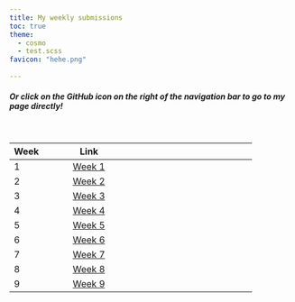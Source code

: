 ```yaml
---
title: My weekly submissions
toc: true
theme:
  - cosmo
  - test.scss
favicon: "hehe.png"
  
---
```

##### Or click on the GitHub icon on the right of the navigation bar to go to my page directly!

<br>

| Week  | Link
|:------|-----|---------|:------:|
|   1  |  [Week 1](https://github.com/nokid0ki/nm2207wuhu/tree/main/Week%201%20submissions){.btn .btn-outline-secondary .btn role="button" }  |  
|  2  |  [Week 2](https://github.com/nokid0ki/nm2207wuhu/tree/main/Week%202%20submissions){.btn .btn-outline-secondary .btn role="button" } |   
|    3  | [Week 3](https://github.com/nokid0ki/nm2207wuhu/tree/main/Week%203%20submissions){.btn .btn-outline-secondary .btn role="button" }|
|    4  |    [Week 4](https://github.com/nokid0ki/nm2207wuhu/tree/main/Week%204%20submissions){.btn .btn-outline-secondary .btn role="button" } |
|    5  |    [Week 5](https://github.com/nokid0ki/nm2207wuhu/tree/main/Week%205%20submissions){.btn .btn-outline-secondary .btn role="button" } |
|    6  |    [Week 6](https://github.com/nokid0ki/nm2207wuhu/tree/main/Week%206%20submissions){.btn .btn-outline-secondary .btn role="button" } |
|    7  |    [Week 7](https://github.com/nokid0ki/nm2207wuhu/tree/main/Week%207%20submissions){.btn .btn-outline-secondary .btn role="button" } |
|    8  |    [Week 8](https://github.com/nokid0ki/nm2207wuhu/tree/main/Week%208%20submissions){.btn .btn-outline-secondary .btn role="button" } |
|    9  |    [Week 9](https://github.com/nokid0ki/nm2207wuhu/tree/main/Week%209%20submissions){.btn .btn-outline-secondary .btn role="button" } |